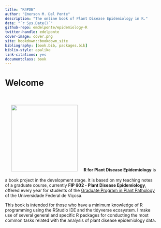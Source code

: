 ```yaml
---
title: "R4PDE"
author: "Emerson M. Del Ponte"
description: "The online book of Plant Disease Epidemiology in R."
date: "`r Sys.Date()`"
github-repo: emdelponte/epidemiology-R
twitter-handle: edelponte
cover-image: cover.png
site: bookdown::bookdown_site
bibliography: [book.bib, packages.bib]
biblio-style: apalike
link-citations: yes
documentclass: book
---
```



# Welcome
<p><br>
<img src="cover.png" class="cover" style = "margin: 20px" width="220"/>**R for Plant Disease Epidemiology** is a book project in the development stage. It is based on my teaching notes of a graduate course, currently **FIP 602 - Plant Disease Epidemiology**, offered every year for students of the [Graduate Program in Plant Pathology](http://www.dfp.ufv.br/grad/) of the Universidade Federal de Viçosa.
</p>
This book is intended for those who have a minimum knowledge of R programming using the RStudio IDE and the tidyverse ecosystem. I make use of several general and specific R packages for conducting the most common tasks related with the analysis of plant disease epidemiology data. 





